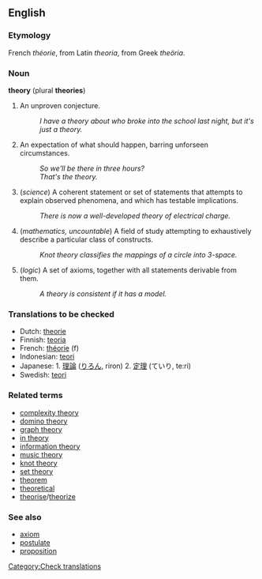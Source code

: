 ==English==

===Etymology===
French ''théorie'', from Latin ''theoria'', from Greek ''theöria''.

===Noun===
'''theory''' (plural '''theories''')

# An unproven conjecture.
#: ''I have a theory about who broke into the school last night, but it's just a theory.''
# An expectation of what should happen, barring unforseen circumstances.
#: ''So we'll be there in three hours?''<br/>
#: ''That's the theory.''
# (''science'')  A coherent statement or set of statements that attempts to explain observed phenomena, and which has testable implications.
#: ''There is now a well-developed theory of electrical charge.''
# (''mathematics, uncountable'') A field of study attempting to exhaustively describe a particular class of constructs. <!-- Not quite broad enough to include "music theory".  Where do we put that? -->
#: ''Knot theory classifies the mappings of a circle into 3-space.''
# (''logic'') A set of axioms, together with all statements derivable from them.
#: ''A theory is consistent if it has a model.''

=== Translations to be checked===
*Dutch: [[theorie]]
*Finnish: [[teoria]]
*French: [[théorie]] (f)
*Indonesian: [[teori]]
*Japanese: 1. [[理論]] ([[りろん]], riron) 2. [[定理]] (ていり, te:ri)
*Swedish: [[teori]]

===Related terms===
*[[complexity theory]]
*[[domino theory]]
*[[graph theory]]
*[[in theory]]
*[[information theory]]
*[[music theory]]
*[[knot theory]]
*[[set theory]]
*[[theorem]]
*[[theoretical]]
*[[theorise]]/[[theorize]]

===See also===
*[[axiom]]
*[[postulate]]
*[[proposition]]

[[Category:Check translations]]